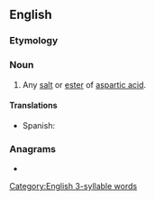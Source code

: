 {{also|Aspartate}}
==English==

===Etymology===
{{suffix|en|aspartic|ate}}

===Noun===
{{en-noun}}

# {{lb|en|organic compound}} Any [[salt]] or [[ester]] of [[aspartic acid]].

====Translations====
{{trans-top|salt or ester of aspartic acid}}
* Spanish: {{t|es|aspartato|m}}
{{trans-mid}}
{{trans-bottom}}

===Anagrams===
* {{anagrams|en|parastate|satrapate}}

[[Category:English 3-syllable words]]